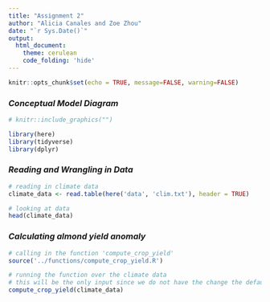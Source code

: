 ```yaml
---
title: "Assignment 2"
author: "Alicia Canales and Zoe Zhou"
date: "`r Sys.Date()`"
output: 
  html_document:
    theme: cerulean
    code_folding: 'hide'
---
```

```r
knitr::opts_chunk$set(echo = TRUE, message=FALSE, warning=FALSE)
```

### *Conceptual Model Diagram*
```r
# knitr::include_graphics("")
```

```r
library(here)
library(tidyverse)
library(dplyr)
```

### *Reading and Wrangling in Data*
```r
# reading in climate data
climate_data <- read.table(here('data', 'clim.txt'), header = TRUE)

# looking at data
head(climate_data)
```

### *Calculating almond yield anomaly*
```r
# calling in the function 'compute_crop_yield'
source('../functions/compute_crop_yield.R')

# running the function over the climate data
# this will be the only input since we do not have the change the default coefficients 
compute_crop_yield(climate_data)
```

